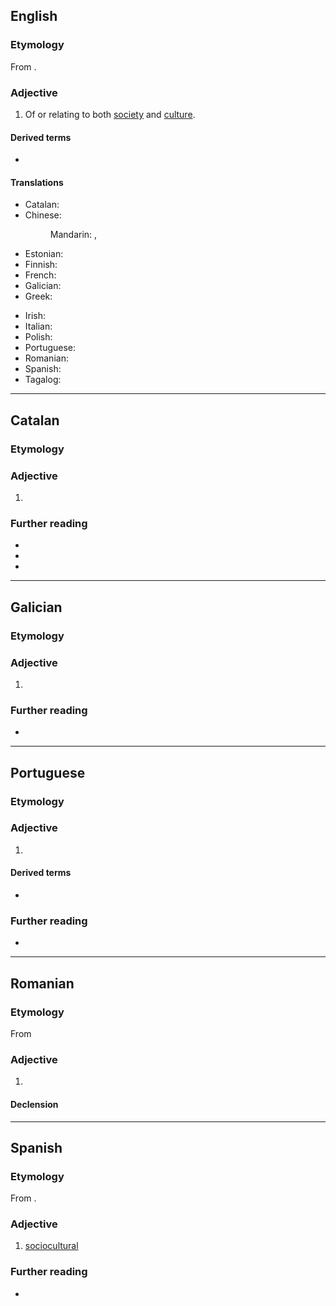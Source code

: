 ==English==

===Etymology===
From {{af|en|socio-|cultural}}.

===Adjective===
{{en-adj}}

# Of or relating to both [[society]] and [[culture]].

====Derived terms====
* {{l|en|socioculturally}}

====Translations====
{{trans-top|of both society and culture}}
* Catalan: {{t|ca|sociocultural}}
* Chinese:
*: Mandarin: {{t|cmn|社會文化|alt=社會文化的}}, {{t|cmn|社会文化|alt=社会文化的|tr=shèhuì wénhuà de}}
* Estonian: {{t-check|et|sotsiokultuuriline}}
* Finnish: {{t+|fi|sosiokulttuurinen}}
* French: {{t+|fr|socioculturel}}
* Galician: {{t|gl|sociocultural}}
* Greek: {{t+check|el|κοινωνικοπολιτιστικός}}
{{trans-mid}}
* Irish: {{t|ga|soch-chultúrtha}}
* Italian: {{t+|it|socioculturale}}
* Polish: {{t|pl|społeczno-kulturalny}}
* Portuguese: {{t+|pt|sociocultural}}
* Romanian: {{t+|ro|sociocultural}}
* Spanish: {{t|es|sociocultural}}
* Tagalog: {{t|tl|ulnukalnangin}}
{{trans-bottom}}

----

==Catalan==

===Etymology===
{{af|ca|socio-|cultural}}

===Adjective===
{{ca-adj|mf}}

# {{l|en|sociocultural}}

===Further reading===
* {{R:IEC2}}
* {{R:GDLC}}
* {{R:DNV}}

----

==Galician==

===Etymology===
{{af|gl|socio-|cultural}}

===Adjective===
{{gl-adj|pl=socioculturais}}

# {{l|en|sociocultural}}

===Further reading===
* {{R:DRAG}}

----

==Portuguese==

===Etymology===
{{af|pt|socio-|cultural}}

===Adjective===
{{pt-adj|sociocultura|l}}

# {{l|en|sociocultural}}

====Derived terms====
* {{l|pt|socioculturalmente}}

===Further reading===
* {{R:Priberam}}

----

==Romanian==

===Etymology===
From {{bor|ro|fr|sociocultural}}

===Adjective===
{{ro-adj}}

# {{l|en|sociocultural}}

====Declension====
{{ro-decl-adj}}

----

==Spanish==

===Etymology===
From {{af|es|socio-|cultural}}.

===Adjective===
{{es-adj}}

# [[#English|sociocultural]]

===Further reading===
* {{R:DRAE}}